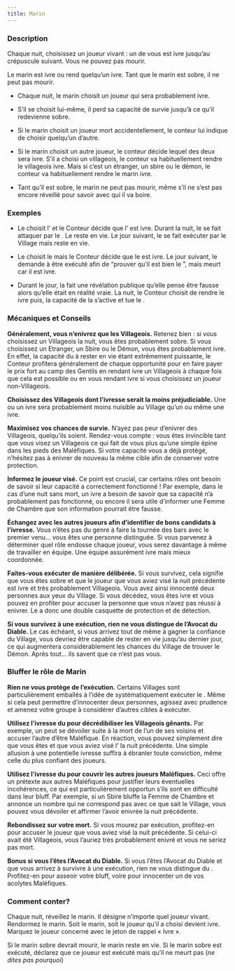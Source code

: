 ```yaml
---
title: Marin
---
```



<Role MARIN header />

### Description

Chaque nuit, choisissez un joueur vivant : un de vous est ivre jusqu’au crépuscule suivant. Vous ne pouvez pas mourir.

Le marin est ivre ou rend quelqu’un ivre. Tant que le marin est sobre, il ne peut pas mourir.

-   Chaque nuit, le marin choisit un joueur qui sera probablement ivre.

-   S’il se choisit lui-même, il perd sa capacité de survie jusqu’à ce qu’il redevienne sobre.

-   Si le marin choisit un joueur mort accidentellement, le conteur lui indique de choisir quelqu’un d’autre.

-   Si le marin choisit un autre joueur, le conteur décide lequel des deux sera ivre. S’il a choisi un villageois, le conteur va habituellement rendre le villageois ivre. Mais si c’est un étranger, un sbire ou le démon, le conteur va habituellement rendre le marin ivre.

-   Tant qu’il est sobre, le marin ne peut pas mourir, même s’il ne s’est pas encore réveillé pour savoir avec qui il va boire.

### Exemples

- Le <Role MARIN /> choisit l’<Role EXORCISTE /> et le Conteur décide que l’<Role EXORCISTE /> est ivre. Durant la nuit, le <Role MARIN /> se fait attaquer par le <Role SHABALOTH />. Le <Role MARIN /> reste en vie. Le jour suivant, le <Role MARIN /> se fait exécuter par le Village mais reste en vie.

- Le <Role MARIN /> choisit le <Role CONSPIRATEUR /> mais le Conteur décide que le <Role MARIN /> est ivre. Le jour suivant, le <Role MARIN /> demande à être exécuté afin de “prouver qu’il est bien le <Role MARIN />”, mais meurt car il est ivre.

- Durant le jour, la <Role COMMERE /> fait une révélation publique qu’elle pense être fausse alors qu’elle était en réalité vraie. La nuit, le Conteur choisit de rendre le <Role MARIN /> ivre puis, la capacité de la <Role COMMERE /> s’active et tue le <Role MARIN />.

### Mécaniques et Conseils

**Généralement, vous n’enivrez que les Villageois.** Retenez bien : si vous choisissez un Villageois la nuit, vous êtes probablement sobre. Si vous choisissez un Etranger, un Sbire ou le Démon, vous êtes probablement ivre. En effet, la capacité du <Role MARIN /> à rester en vie étant extrêmement puissante, le Conteur profitera généralement de chaque opportunité pour en faire payer le prix fort au camp des Gentils en rendant ivre un Villageois à chaque fois que cela est possible ou en vous rendant ivre si vous choisissez un joueur non-Villageois.

**Choisissez des Villageois dont l’ivresse serait la moins préjudiciable.** Une <Role MAMIE /> ou un <Role FOU /> ivre sera probablement moins nuisible au Village qu’un <Role EXORCISTE /> ou même une <Role COURTISANE /> ivre.

**Maximisez vos chances de survie.** N’ayez pas peur d’enivrer des Villageois, quelqu’ils soient. Rendez-vous compte : vous êtes invincible tant que vous visez un Villageois ce qui fait de vous plus qu’une simple épine dans les pieds des Maléfiques. Si votre capacité vous a déjà protégé, n’hésitez pas à enivrer de nouveau la même cible afin de conserver votre protection.

**Informez le joueur visé.** Ce point est crucial, car certains rôles ont besoin de savoir si leur capacité a correctement fonctionné ! Par exemple, dans le cas d’une nuit sans mort, un <Role AUBERGISTE /> ivre a besoin de savoir que sa capacité n’a probablement pas fonctionné, ou encore il sera utile d’informer une Femme de Chambre que son information pourrait être fausse.

**Échangez avec les autres joueurs afin d’identifier de bons candidats à l’ivresse.** Vous n’êtes pas du genre à faire la tournée des bars avec le premier venu… vous êtes une personne distinguée. Si vous parvenez à déterminer quel rôle endosse chaque joueur, vous serez davantage à même de travailler en équipe. Une équipe assurément ivre mais mieux coordonnée.

**Faites-vous exécuter de manière délibérée.** Si vous survivez, cela signifie que vous êtes sobre et que le joueur que vous aviez visé la nuit précédente est ivre et très probablement Villageois. Vous avez ainsi innocenté deux personnes aux yeux du Village. Si vous décédez, vous êtes ivre et vous pouvez en profiter pour accuser la personne que vous n’avez pas réussi à enivrer. Le <Role MARIN /> a donc une double casquette de protection et de détection.

**Si vous survivez à une exécution, rien ne vous distingue de l’Avocat du Diable.** Le cas échéant, si vous arrivez tout de même à gagner la confiance du Village, vous devriez être capable de rester en vie jusqu’au dernier jour, ce qui augmentera considérablement les chances du Village de trouver le Démon. Après tout… ils savent que ce n’est pas vous.

### Bluffer le rôle de Marin

**Rien ne vous protège de l’exécution.** Certains Villages sont particulièrement emballés à l’idée de systématiquement exécuter le <Role MARIN />. Même si cela peut permettre d’innocenter deux personnes, agissez avec prudence et amenez votre groupe à considérer d’autres cibles à exécuter.

**Utilisez l’ivresse du <Role MARIN /> pour décrédibiliser les Villageois gênants.** Par exemple, un <Role HERBORISTE /> peut se dévoiler suite à la mort de l’un de ses voisins et accuser l’autre d’être Maléfique. En réaction, vous pouvez simplement dire que vous êtes <Role MARIN /> et que vous aviez visé l’<Role HERBORISTE /> la nuit précédente. Une simple allusion à une potentielle ivresse suffira à ébranler toute conviction, même celle du plus confiant des joueurs.

**Utilisez l’ivresse du <Role MARIN /> pour couvrir les autres joueurs Maléfiques.** Ceci offre un prétexte aux autres Maléfiques pour justifier leurs éventuelles incohérences, ce qui est particulièrement opportun s’ils sont en difficulté dans leur bluff. Par exemple, si un Sbire bluffe la Femme de Chambre et annonce un nombre qui ne correspond pas avec ce que sait le Village, vous pouvez vous dévoiler <Role MARIN /> et affirmer l’avoir enivrée la nuit précédente.

**Rebondissez sur votre mort.** Si vous mourez par exécution, profitez-en pour accuser le joueur que vous aviez visé la nuit précédente. Si celui-ci avait été Villageois, vous l’auriez très probablement enivré et vous ne seriez pas mort.

**Bonus si vous l’êtes l’Avocat du Diable.** Si vous l’êtes l’Avocat du Diable et que vous arrivez à survivre à une exécution, rien ne vous distingue du <Role MARIN />. Profitez-en pour asseoir votre bluff, voire pour innocenter un de vos acolytes Maléfiques.

### Comment conter?

Chaque nuit, réveillez le marin. Il désigne n’importe quel joueur vivant. Rendormez le marin. Soit le marin, soit le joueur qu’il a choisi devient ivre. Marquez le joueur concerné avec le jeton de rappel « Ivre ».

Si le marin sobre devrait mourir, le marin reste en vie. Si le marin sobre est exécuté, déclarez que ce joueur est exécuté mais qu’il ne meurt pas (_ne dites pas pourquoi_)